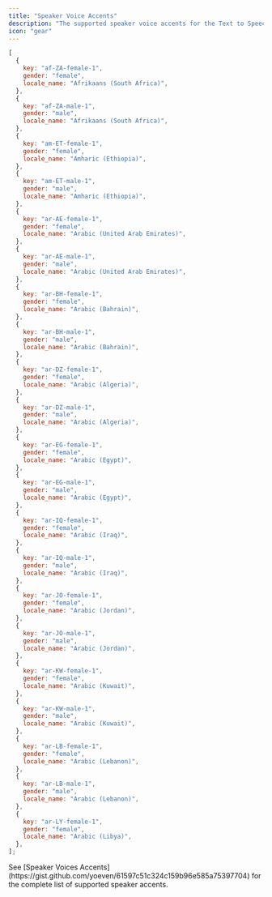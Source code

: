 ```yaml
---
title: "Speaker Voice Accents"
description: "The supported speaker voice accents for the Text to Speech API."
icon: "gear"
---
```


```javascript
[
  {
    key: "af-ZA-female-1",
    gender: "female",
    locale_name: "Afrikaans (South Africa)",
  },
  {
    key: "af-ZA-male-1",
    gender: "male",
    locale_name: "Afrikaans (South Africa)",
  },
  {
    key: "am-ET-female-1",
    gender: "female",
    locale_name: "Amharic (Ethiopia)",
  },
  {
    key: "am-ET-male-1",
    gender: "male",
    locale_name: "Amharic (Ethiopia)",
  },
  {
    key: "ar-AE-female-1",
    gender: "female",
    locale_name: "Arabic (United Arab Emirates)",
  },
  {
    key: "ar-AE-male-1",
    gender: "male",
    locale_name: "Arabic (United Arab Emirates)",
  },
  {
    key: "ar-BH-female-1",
    gender: "female",
    locale_name: "Arabic (Bahrain)",
  },
  {
    key: "ar-BH-male-1",
    gender: "male",
    locale_name: "Arabic (Bahrain)",
  },
  {
    key: "ar-DZ-female-1",
    gender: "female",
    locale_name: "Arabic (Algeria)",
  },
  {
    key: "ar-DZ-male-1",
    gender: "male",
    locale_name: "Arabic (Algeria)",
  },
  {
    key: "ar-EG-female-1",
    gender: "female",
    locale_name: "Arabic (Egypt)",
  },
  {
    key: "ar-EG-male-1",
    gender: "male",
    locale_name: "Arabic (Egypt)",
  },
  {
    key: "ar-IQ-female-1",
    gender: "female",
    locale_name: "Arabic (Iraq)",
  },
  {
    key: "ar-IQ-male-1",
    gender: "male",
    locale_name: "Arabic (Iraq)",
  },
  {
    key: "ar-JO-female-1",
    gender: "female",
    locale_name: "Arabic (Jordan)",
  },
  {
    key: "ar-JO-male-1",
    gender: "male",
    locale_name: "Arabic (Jordan)",
  },
  {
    key: "ar-KW-female-1",
    gender: "female",
    locale_name: "Arabic (Kuwait)",
  },
  {
    key: "ar-KW-male-1",
    gender: "male",
    locale_name: "Arabic (Kuwait)",
  },
  {
    key: "ar-LB-female-1",
    gender: "female",
    locale_name: "Arabic (Lebanon)",
  },
  {
    key: "ar-LB-male-1",
    gender: "male",
    locale_name: "Arabic (Lebanon)",
  },
  {
    key: "ar-LY-female-1",
    gender: "female",
    locale_name: "Arabic (Libya)",
  },
];
```

<Info>
  See [Speaker Voices
  Accents](https://gist.github.com/yoeven/61597c51c324c159b96e585a75397704) for
  the complete list of supported speaker accents.
</Info>
